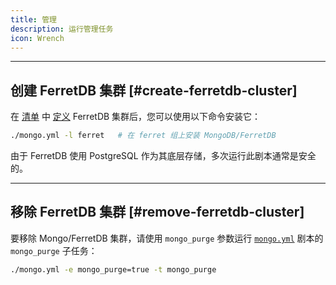 ```yaml
---
title: 管理
description: 运行管理任务
icon: Wrench
---
```


------

## 创建 FerretDB 集群 [#create-ferretdb-cluster]

在 [清单](/zh/config/inventory) 中 [定义](/zh/ferret/config/) FerretDB 集群后，您可以使用以下命令安装它：

```bash
./mongo.yml -l ferret   # 在 ferret 组上安装 MongoDB/FerretDB
```

由于 FerretDB 使用 PostgreSQL 作为其底层存储，多次运行此剧本通常是安全的。

------

## 移除 FerretDB 集群 [#remove-ferretdb-cluster]

要移除 Mongo/FerretDB 集群，请使用 `mongo_purge` 参数运行 [`mongo.yml`](/zh/ferret/playbook) 剧本的 `mongo_purge` 子任务：

```bash
./mongo.yml -e mongo_purge=true -t mongo_purge
```